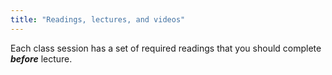 ```yaml
---
title: "Readings, lectures, and videos"
---
```


 

Each class session has a set of required readings that you should complete ***before*** lecture. 

